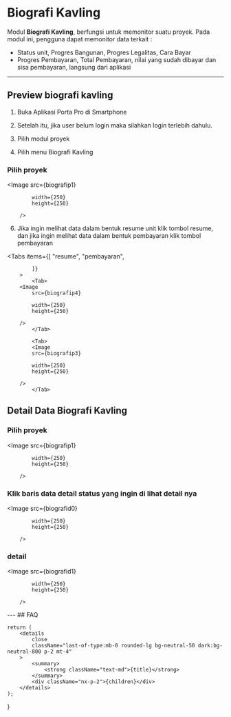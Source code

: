 




# Biografi Kavling

Modul **Biografi Kavling**, berfungsi untuk memonitor suatu proyek.
Pada modul ini, pengguna dapat memonitor data terkait :

-   Status unit, Progres Bangunan, Progres Legalitas, Cara Bayar
-   Progres Pembayaran, Total Pembayaran, nilai yang sudah dibayar dan sisa pembayaran, langsung dari aplikasi

---

## Preview biografi kavling

<Steps>

1. Buka Aplikasi Porta Pro di Smartphone

2. Setelah itu, jika user belum login maka silahkan login terlebih dahulu.

3. Pilih modul proyek

4. Pilih menu Biografi Kavling

### Pilih proyek

<Image
            src={biografip1}
            
            width={250}
            height={250}
                
        />

6. Jika ingin melihat data dalam bentuk resume unit klik tombol resume, dan jika ingin melihat data dalam bentuk pembayaran klik tombol pembayaran

<Tabs
items={[
                "resume",
                "pembayaran",
                                
            ]}
        >
            <Tab>
        <Image
            src={biografip4}
            
            width={250}
            height={250}
                
        />
            </Tab>

            <Tab>
            <Image
            src={biografip3}
            
            width={250}
            height={250}
                
        />
            </Tab>

</Tabs>            

</Steps>

## Detail Data Biografi Kavling

<Steps>

### Pilih proyek

<Image
            src={biografip1}
            
            width={250}
            height={250}
                
        />


### Klik baris data detail status yang ingin di lihat detail nya

<Image
            src={biografid0}
            
            width={250}
            height={250}
                
        />
### detail 

<Image
            src={biografid1}
            
            width={250}
            height={250}
                
        />

</Steps>
---
## FAQ

    return (
        <details
            close
            className="last-of-type:mb-0 rounded-lg bg-neutral-50 dark:bg-neutral-800 p-2 mt-4"
        >
            <summary>
                <strong className="text-md">{title}</strong>
            </summary>
            <div className="nx-p-2">{children}</div>
        </details>
    );
}

<FAQBox title="">
  
</FAQBox>


